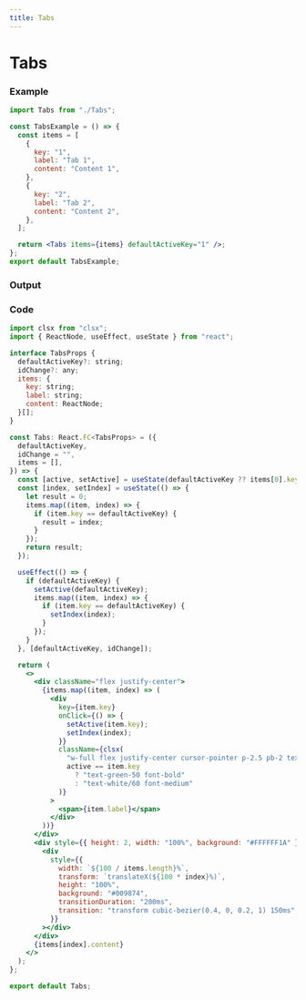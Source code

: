 ```yaml
---
title: Tabs
---
```



# Tabs

### Example

```jsx
import Tabs from "./Tabs";

const TabsExample = () => {
  const items = [
    {
      key: "1",
      label: "Tab 1",
      content: "Content 1",
    },
    {
      key: "2",
      label: "Tab 2",
      content: "Content 2",
    },
  ];

  return <Tabs items={items} defaultActiveKey="1" />;
};
export default TabsExample;
```

### Output

<TabsExample />

### Code

```jsx title="Tabs/index.tsx"
import clsx from "clsx";
import { ReactNode, useEffect, useState } from "react";

interface TabsProps {
  defaultActiveKey?: string;
  idChange?: any;
  items: {
    key: string;
    label: string;
    content: ReactNode;
  }[];
}

const Tabs: React.FC<TabsProps> = ({
  defaultActiveKey,
  idChange = "",
  items = [],
}) => {
  const [active, setActive] = useState(defaultActiveKey ?? items[0].key);
  const [index, setIndex] = useState(() => {
    let result = 0;
    items.map((item, index) => {
      if (item.key == defaultActiveKey) {
        result = index;
      }
    });
    return result;
  });

  useEffect(() => {
    if (defaultActiveKey) {
      setActive(defaultActiveKey);
      items.map((item, index) => {
        if (item.key == defaultActiveKey) {
          setIndex(index);
        }
      });
    }
  }, [defaultActiveKey, idChange]);

  return (
    <>
      <div className="flex justify-center">
        {items.map((item, index) => (
          <div
            key={item.key}
            onClick={() => {
              setActive(item.key);
              setIndex(index);
            }}
            className={clsx(
              "w-full flex justify-center cursor-pointer p-2.5 pb-2 text-sm transition",
              active == item.key
                ? "text-green-50 font-bold"
                : "text-white/60 font-medium"
            )}
          >
            <span>{item.label}</span>
          </div>
        ))}
      </div>
      <div style={{ height: 2, width: "100%", background: "#FFFFFF1A" }}>
        <div
          style={{
            width: `${100 / items.length}%`,
            transform: `translateX(${100 * index}%)`,
            height: "100%",
            background: "#009874",
            transitionDuration: "200ms",
            transition: "transform cubic-bezier(0.4, 0, 0.2, 1) 150ms",
          }}
        ></div>
      </div>
      {items[index].content}
    </>
  );
};

export default Tabs;

```